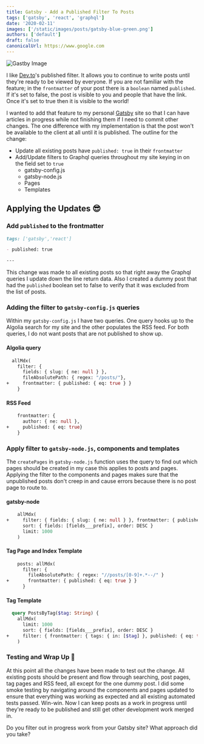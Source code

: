 ```yaml
---
title: Gatsby - Add a Published Filter To Posts
tags: ['gatsby', 'react', 'graphql']
date: '2020-02-11'
images: ['/static/images/posts/gatsby-blue-green.png']
authors: ['default']
draft: false
canonicalUrl: https://www.google.com
---
```


<Image
  className="w-full rounded-xl"
  alt="Gastby Image"
  src="/static/images/posts/gatsby-blue-green.png"
  layout="responsive"
  width={450}
  height={250}
/>

I like [Dev.to](www.dev.to)'s published filter. It allows you to continue to write posts until they're ready to be
viewed by everyone. If you are not familiar with the feature; in the `frontmatter` of your post there is a `boolean` named
`published`. If it's set to false, the post is visible to you and people that have the link. Once it's set to true then
it is visible to the world!

I wanted to add that feature to my personal [Gatsby](www.gatsbyjs.com) site so that I can have articles in progress while
not finishing them if I need to commit other changes. The one difference with my implementation is that the post won't be
available to the client at all until it is published. The outline for the change:

- Update all existing posts have `published: true` in their `frontmatter`
- Add/Update filters to Graphql queries throughout my site keying in on the field set to `true`
  - gatsby-config.js
  - gatsby-node.js
  - Pages
  - Templates

## Applying the Updates 😎

### Add `published` to the frontmatter

```markdown
tags: ['gatsby','react']

- published: true

---
```

This change was made to all existing posts so that right away the Graphql queries I update down the line return data. Also
I created a dummy post that had the `published` boolean set to false to verify that it was excluded from the list of posts.

### Adding the filter to `gatsby-config.js` queries

Within my `gatsby-config.js` I have two queries. One query hooks up to the Algolia search for my site and the other populates
the RSS feed. For both queries, I do not want posts that are not published to show up.

#### Algolia query

```graphql
  allMdx(
    filter: {
      fields: { slug: { ne: null } },
      fileAbsolutePath: { regex: "/posts/"},
+     frontmatter: { published: { eq: true } }
    }
```

#### RSS Feed

```graphql
    frontmatter: {
      author: { ne: null },
+     published: { eq: true}
    }
```

### Apply filter to `gatsby-node.js`, components and templates

The `createPages` in `gatsby-node.js` function uses the query to find out which pages should be created in my case this applies to posts and pages.
Applying the filter to the components and pages makes sure that the unpublished posts don't creep in and cause errors because there
is no post page to route to.

#### gatsby-node

```graphql
    allMdx(
+     filter: { fields: { slug: { ne: null } }, frontmatter: { published: { eq: true } } }
      sort: { fields: [fields___prefix], order: DESC }
      limit: 1000
    )
```

#### Tag Page and Index Template

```graphql
    posts: allMdx(
      filter: {
        fileAbsolutePath: { regex: "//posts/[0-9]+.*--/" }
+       frontmatter: { published: { eq: true } }
      }
```

#### Tag Template

```graphql
  query PostsByTag($tag: String) {
    allMdx(
      limit: 1000
      sort: { fields: [fields___prefix], order: DESC }
+     filter: { frontmatter: { tags: { in: [$tag] }, published: { eq: true } } }
    )
```

### Testing and Wrap Up 🙌

At this point all the changes have been made to test out the change. All existing posts should be present and flow through
searching, post pages, tag pages and RSS feed, all except for the one dummy post. I did some smoke testing by navigating around
the components and pages updated to ensure that everything was working as expected and all existing automated tests passed. Win-win.
Now I can keep posts as a work in progress until they're ready to be published and still get other development work merged in.

Do you filter out in progress work from your Gatsby site? What approach did you take?
